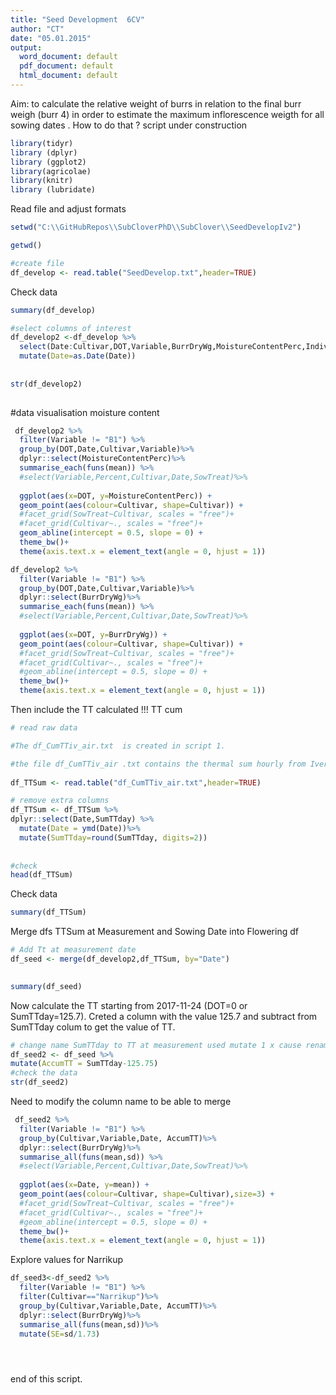 ```yaml
---
title: "Seed Development  6CV"
author: "CT"
date: "05.01.2015"
output:
  word_document: default
  pdf_document: default
  html_document: default
---
```

Aim: to calculate the relative weight of burrs in relation to the final burr weigh (burr 4) in order to estimate the maximum inflorescence weigth for all sowing dates . 
How to do that ? script under construction 


```r
library(tidyr)
library (dplyr)
library (ggplot2)
library(agricolae)
library(knitr)
library (lubridate)

```
Read file and adjust formats 

```r

setwd("C:\\GitHubRepos\\SubCloverPhD\\SubClover\\SeedDevelopIv2")

getwd()

#create file
df_develop <- read.table("SeedDevelop.txt",header=TRUE)


```


Check data 
```r
summary(df_develop)
```


```r


#select columns of interest 
df_develop2 <-df_develop %>%
  select(Date:Cultivar,DOT,Variable,BurrDryWg,MoistureContentPerc,IndividualDrySeedWeig)%>%
  mutate(Date=as.Date(Date))
  
  
str(df_develop2)
  
```


#data visualisation moisture content

```r

 df_develop2 %>%
  filter(Variable != "B1") %>%
  group_by(DOT,Date,Cultivar,Variable)%>%
  dplyr::select(MoistureContentPerc)%>%
  summarise_each(funs(mean)) %>%
  #select(Variable,Percent,Cultivar,Date,SowTreat)%>%
  
  ggplot(aes(x=DOT, y=MoistureContentPerc)) + 
  geom_point(aes(colour=Cultivar, shape=Cultivar)) +
  #facet_grid(SowTreat~Cultivar, scales = "free")+
  #facet_grid(Cultivar~., scales = "free")+
  geom_abline(intercept = 0.5, slope = 0) +
  theme_bw()+
  theme(axis.text.x = element_text(angle = 0, hjust = 1))


```




```r

df_develop2 %>%
  filter(Variable != "B1") %>%
  group_by(DOT,Date,Cultivar,Variable)%>%
  dplyr::select(BurrDryWg)%>%
  summarise_each(funs(mean)) %>%
  #select(Variable,Percent,Cultivar,Date,SowTreat)%>%
  
  ggplot(aes(x=DOT, y=BurrDryWg)) + 
  geom_point(aes(colour=Cultivar, shape=Cultivar)) +
  #facet_grid(SowTreat~Cultivar, scales = "free")+
  #facet_grid(Cultivar~., scales = "free")+
  #geom_abline(intercept = 0.5, slope = 0) +
  theme_bw()+
  theme(axis.text.x = element_text(angle = 0, hjust = 1))

```


Then include the TT calculated !!! TT cum 


```r
# read raw data

#The df_CumTTiv_air.txt  is created in script 1. 

#the file df_CumTTiv_air .txt contains the thermal sum hourly from Iversen.  
 
df_TTSum <- read.table("df_CumTTiv_air.txt",header=TRUE)

# remove extra columns
df_TTSum <- df_TTSum %>%
dplyr::select(Date,SumTTday) %>%
  mutate(Date = ymd(Date))%>%
  mutate(SumTTday=round(SumTTday, digits=2))
  
 
#check
head(df_TTSum)

```
Check data 
```r
summary(df_TTSum)
```

Merge dfs TTSum at Measurement and Sowing Date into Flowering df
```r

# Add Tt at measurement date
df_seed <- merge(df_develop2,df_TTSum, by="Date")
  

summary(df_seed)

```

Now calculate the TT starting from 2017-11-24 (DOT=0 or SumTTday=125.7).
Creted a column with the value 125.7 and subtract from SumTTday colum to get the value of TT.

```r


# change name SumTTday to TT at measurement used mutate 1 x cause rename did not work 
df_seed2 <- df_seed %>%
mutate(AccumTT = SumTTday-125.75)
#check the data 
str(df_seed2)


```
Need to modify the column name to be able to merge 
```r

 df_seed2 %>%
  filter(Variable != "B1") %>%
  group_by(Cultivar,Variable,Date, AccumTT)%>%
  dplyr::select(BurrDryWg)%>%
  summarise_all(funs(mean,sd)) %>%
  #select(Variable,Percent,Cultivar,Date,SowTreat)%>%
  
  ggplot(aes(x=Date, y=mean)) + 
  geom_point(aes(colour=Cultivar, shape=Cultivar),size=3) +
  #facet_grid(SowTreat~Cultivar, scales = "free")+
  #facet_grid(Cultivar~., scales = "free")+
  #geom_abline(intercept = 0.5, slope = 0) +
  theme_bw()+
  theme(axis.text.x = element_text(angle = 0, hjust = 1))

```

Explore values for Narrikup  
```r
df_seed3<-df_seed2 %>%
  filter(Variable != "B1") %>%
  filter(Cultivar=="Narrikup")%>%
  group_by(Cultivar,Variable,Date, AccumTT)%>%
  dplyr::select(BurrDryWg)%>%
  summarise_all(funs(mean,sd))%>%
  mutate(SE=sd/1.73)





```


end of this script.